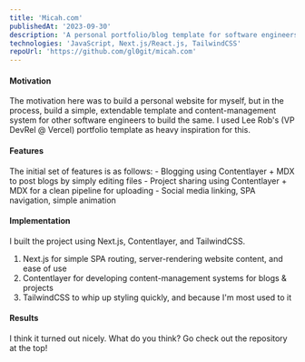 ```yaml
---
title: 'Micah.com'
publishedAt: '2023-09-30'
description: 'A personal portfolio/blog template for software engineers (this site)'
technologies: 'JavaScript, Next.js/React.js, TailwindCSS'
repoUrl: 'https://github.com/gl0git/micah.com'
---
```


#### Motivation

The motivation here was to build a personal website for myself, but in the process, build a simple, extendable template and content-management system
for other software engineers to build the same. I used Lee Rob's (VP DevRel @ Vercel) portfolio template as heavy inspiration for this.

#### Features

The initial set of features is as follows:
    - Blogging using Contentlayer + MDX to post blogs by simply editing files
    - Project sharing using Contentlayer + MDX for a clean pipeline for uploading 
    - Social media linking, SPA navigation, simple animation

#### Implementation

I built the project using Next.js, Contentlayer, and TailwindCSS. 
1. Next.js for simple SPA routing, server-rendering website content, and ease of use
2. Contentlayer for developing content-management systems for blogs & projects
3. TailwindCSS to whip up styling quickly, and because I'm most used to it

#### Results

I think it turned out nicely. What do you think? Go check out the repository at the top!